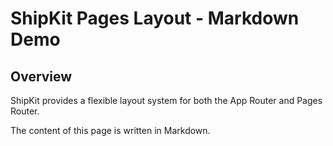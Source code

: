 # ShipKit Pages Layout - Markdown Demo

## Overview

ShipKit provides a flexible layout system for both the App Router and Pages Router.

The content of this page is written in Markdown.
